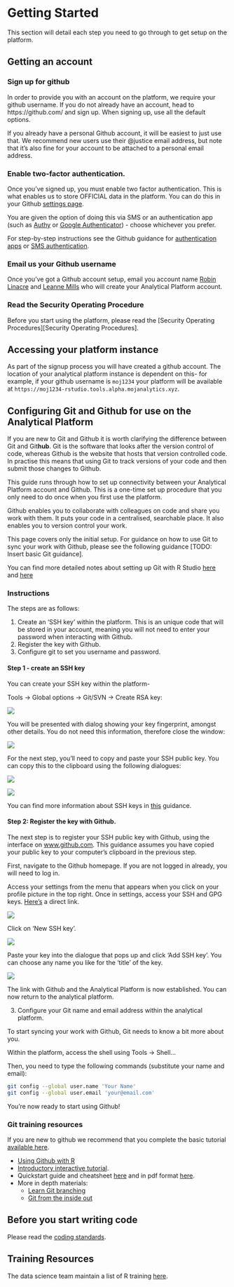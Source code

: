 # Getting Started

This section will detail each step you need to go through to get setup on the  platform. 

## Getting an account
### Sign up for github 
In order to provide you with an account on the platform, we require your github username. If you do not already have an account, head to https://github.com/ and sign up. When signing up, use all the default options.
 
If you already have a personal Github account, it will be easiest to just use that. We recommend new users use their @justice email address, but note that it’s also fine for your account to be attached to a personal email address.
 
### Enable two-factor authentication. 
Once you’ve signed up, you must enable two factor authentication. This is what enables us to store OFFICIAL data in the platform. You can do this in your Github [settings page](https://github.com/settings/security). 

You are given the option of doing this via SMS or an authentication app (such as [Authy](https://authy.com/download/) or [Google Authenticator](https://support.google.com/accounts/answer/1066447?hl=en)) - choose whichever you prefer.

For step-by-step instructions see the Github guidance for [authentication apps](https://help.github.com/articles/configuring-two-factor-authentication-via-a-totp-mobile-app/) or [SMS authentication](https://help.github.com/articles/configuring-two-factor-authentication-via-text-message/). 

### Email us your Github username

Once you've got a Github account setup, email you account name [Robin Linacre](mailto:Robin.Linacre@justice.gsi.gov.uk) and [Leanne Mills](mailto:leanne.mills@digital.justice.gov.uk) who will create your Analytical Platform account. 

### Read the Security Operating Procedure

Before you start using the platform, please read the [Security Operating Procedures][Security Operating Procedures].  

## Accessing your platform instance

As part of the signup process you will have created a github account. The location of your analytical platform instance is dependent on this- for example, if your github username is `moj1234` your platform will be available at `https://moj1234-rstudio.tools.alpha.mojanalytics.xyz`. 

##  Configuring Git and Github for use on the Analytical Platform

If you are new to Git and Github it is worth clarifying the difference between Git and Git**hub**. Git is the software that looks after the version control of code, whereas Github is the website that hosts that version controlled code. In practise this means that using Git to track versions of your code and then submit those changes to Github.

This guide runs through how to set up connectivity between your Analytical Platform account and Github.  This is a one-time set up procedure that you only need to do once when you first use the platform.

Github enables you to collaborate with colleagues on code and share you work with them.  It puts your code in a centralised, searchable place. It also enables you to version control your work.  

This page covers only the initial setup.  For guidance on how to use Git to sync your work with Github, please see the following guidance [TODO:  Insert basic Git guidance].

You can find more detailed notes about setting up Git with R Studio [here](http://adamwilson.us/RDataScience/GitSSHNotes.html) and [here](https://support.rstudio.com/hc/en-us/articles/200532077-Version-Control-with-Git-and-SVN)

### Instructions 

The steps are as follows:

1. Create an 'SSH key' within the platform.  This is an unique code that will be stored in your account, meaning you will not need to enter your password when interacting with Github. 
2. Register the key with Github.
3. Configure git to set you username and password.



#### Step 1 - create an SSH key

You can create your SSH key within the platform-  

Tools -> Global options -> Git/SVN -> Create RSA key:

![](images/git_create_key.PNG)

You will be presented with dialog showing your key fingerprint, amongst other details.  You do not need this information, therefore close the window:

![](images/git_close.PNG)

For the next step, you'll need to copy and paste your SSH public key.  You can copy this to the clipboard using the following dialogues:

![](images/git_view_public.PNG)

![](images/git-public-key.PNG)

You can find more information about SSH keys in [this](https://help.github.com/articles/connecting-to-github-with-ssh/) guidance.  

#### Step 2:  Register the key with Github.

The next step is to register your SSH public key with Github, using the interface on [www.github.com](https://www.github.com).  This guidance assumes you have copied your public key to your computer's clipboard in the previous step.

First, navigate to the Github homepage.  If you are not logged in already, you will need to log in.

Access your settings from the menu that appears when you click on your profile picture in the top right.  Once in settings, access your SSH and GPG keys.  [Here's](https://github.com/settings/keys) a direct link.

![](images/github_settings.PNG)

Click on 'New SSH key'.

![](images/github_new_ssh.PNG)

Paste your key into the dialogue that pops up and click 'Add SSH key'. You can choose any name you like for the 'title' of the key.

![](images/git_paste_key.PNG)

The link with Github and the Analytical Platform is now established. You can now return to the analytical platform.

3. Configure your Git name and email address within the analytical platform.

To start syncing your work with Github, Git needs to know a bit more about you.

Within the platform, access the shell using Tools -> Shell...

Then, you need to type the following commands (substitute your name and email):

```bash
git config --global user.name 'Your Name'
git config --global user.email 'your@email.com'
```

You're now ready to start using Github! 

### Git training resources
If you are new to github we recommend that you complete the basic tutorial [available here](https://try.github.io/levels/1/challenges/1).

- [Using Github with R](http://happygitwithr.com/)
- [Introductory interactive tutorial](https://try.github.io/levels/1/challenges/1).
- Quickstart guide and cheatsheet [here](http://rogerdudler.github.io/git-guide/) and in pdf format  [here](http://rogerdudler.github.io/git-guide/files/git_cheat_sheet.pdf).
- More in depth materials:
    - [Learn Git branching](http://learngitbranching.js.org/)
    - [Git from the inside out](https://maryrosecook.com/blog/post/git-from-the-inside-out)


## Before you start writing code
Please read the [coding standards](https://github.com/moj-analytical-services/our-coding-standards).

## Training Resources
The data science team maintain a list of R training [here](https://docs.google.com/document/d/1R4hBMf26T9HEnCdVz56PpZhwiCv5RhberYL3BxOSKsA/edit#heading=h.3iqas7tttbbd).

